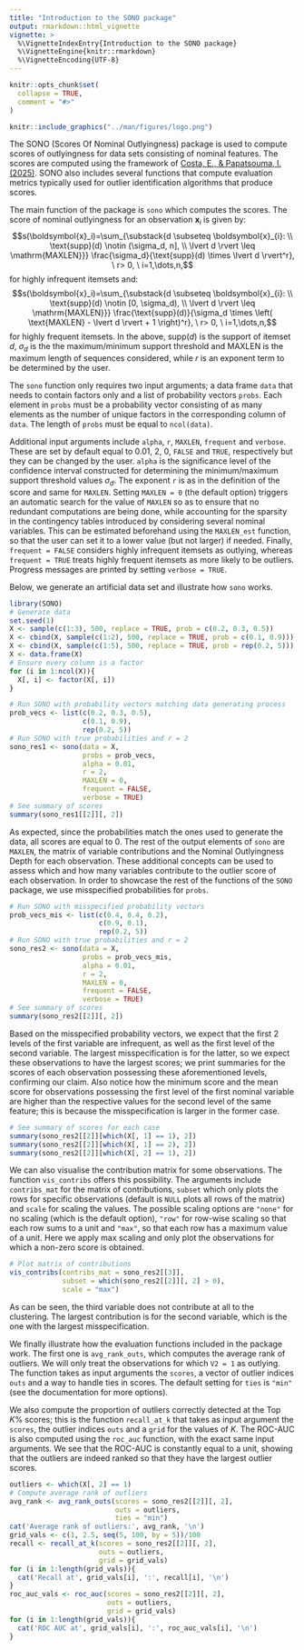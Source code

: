 ```yaml
---
title: "Introduction to the SONO package"
output: rmarkdown::html_vignette
vignette: >
  %\VignetteIndexEntry{Introduction to the SONO package}
  %\VignetteEngine{knitr::rmarkdown}
  %\VignetteEncoding{UTF-8}
---
```


```r
knitr::opts_chunk$set(
  collapse = TRUE,
  comment = "#>"
)
```

```r
knitr::include_graphics("../man/figures/logo.png")
```

The SONO (Scores Of Nominal Outlyingness) package is used to compute scores of outlyingness for data sets consisting of nominal features. The scores are computed using the framework of [Costa, E., & Papatsouma, I. (2025)](https://arxiv.org/abs/2408.07463). SONO also includes several functions that compute evaluation metrics typically used for outlier identification algorithms that produce scores.

The main function of the package is `sono` which computes the scores. The score of nominal outlyingness for an observation $\boldsymbol{x}_i$ is given by:
$$s(\boldsymbol{x}_i)=\sum_{\substack{d \subseteq \boldsymbol{x}_{i}: \\ \text{supp}(d) \notin (\sigma_d, n], \\ \lvert d \rvert \leq \mathrm{MAXLEN}}} \frac{\sigma_d}{\text{supp}(d) \times \lvert d \rvert^r}, \ r> 0, \ i=1,\dots,n,$$
for highly infrequent itemsets and:
$$s(\boldsymbol{x}_i)=\sum_{\substack{d \subseteq \boldsymbol{x}_{i}: \\ \text{supp}(d) \notin [0, \sigma_d), \\ \lvert d \rvert \leq \mathrm{MAXLEN}}} \frac{\text{supp}(d)}{\sigma_d \times \left( \text{MAXLEN} - \lvert d \rvert + 1 \right)^r}, \ r> 0, \ i=1,\dots,n,$$
for highly frequent itemsets. In the above, $\text{supp}(d)$ is the support of itemset $d$, $\sigma_d$ is the the maximum/minimum support threshold and $\text{MAXLEN}$ is the maximum length of sequences considered, while $r$ is an exponent term to be determined by the user. 

The `sono` function only requires two input arguments; a data frame `data` that needs to contain factors only and a list of probability vectors `probs`. Each element in `probs` must be a probability vector consisting of as many elements as the number of unique factors in the corresponding column of `data`. The length of `probs` must be equal to `ncol(data)`.

Additional input arguments include `alpha`, `r`, `MAXLEN`, `frequent` and `verbose`. These are set by default equal to 0.01, 2, 0, `FALSE` and `TRUE`, respectively but they can be changed by the user. `alpha` is the significance level of the confidence interval constructed for determining the minimum/maximum support threshold values $\sigma_d$. The exponent `r` is as in the definition of the score and same for `MAXLEN`. Setting `MAXLEN = 0` (the default option) triggers an automatic search for the value of `MAXLEN` so as to ensure that no redundant computations are being done, while accounting for the sparsity in the contingency tables introduced by considering several nominal variables. This can be estimated beforehand using the `MAXLEN_est` function, so that the user can set it to a lower value (but not larger) if needed. Finally, `frequent = FALSE` considers highly infrequent itemsets as outlying, whereas `frequent = TRUE` treats highly frequent itemsets as more likely to be outliers. Progress messages are printed by setting `verbose = TRUE`. 

Below, we generate an artificial data set and illustrate how `sono` works.

```r
library(SONO)
# Generate data
set.seed(1)
X <- sample(c(1:3), 500, replace = TRUE, prob = c(0.2, 0.3, 0.5))
X <- cbind(X, sample(c(1:2), 500, replace = TRUE, prob = c(0.1, 0.9)))
X <- cbind(X, sample(c(1:5), 500, replace = TRUE, prob = rep(0.2, 5)))
X <- data.frame(X)
# Ensure every column is a factor
for (i in 1:ncol(X)){
  X[, i] <- factor(X[, i])
}

# Run SONO with probability vectors matching data generating process
prob_vecs <- list(c(0.2, 0.3, 0.5),
                  c(0.1, 0.9),
                  rep(0.2, 5))
# Run SONO with true probabilities and r = 2
sono_res1 <- sono(data = X,
                  probs = prob_vecs,
                  alpha = 0.01,
                  r = 2,
                  MAXLEN = 0,
                  frequent = FALSE,
                  verbose = TRUE)
# See summary of scores
summary(sono_res1[[2]][, 2])
```

As expected, since the probabilities match the ones used to generate the data, all scores are equal to 0. The rest of the output elements of `sono` are `MAXLEN`, the matrix of variable contributions and the Nominal Outlyingness Depth for each observation. These additional concepts can be used to assess which and how many variables contribute to the outlier score of each observation. In order to showcase the rest of the functions of the `SONO` package, we use misspecified probabilities for `probs`. 

```r
# Run SONO with misspecified probability vectors
prob_vecs_mis <- list(c(0.4, 0.4, 0.2),
                      c(0.9, 0.1),
                      rep(0.2, 5))
# Run SONO with true probabilities and r = 2
sono_res2 <- sono(data = X,
                  probs = prob_vecs_mis,
                  alpha = 0.01,
                  r = 2,
                  MAXLEN = 0,
                  frequent = FALSE,
                  verbose = TRUE)
# See summary of scores
summary(sono_res2[[2]][, 2])
```

Based on the misspecified probability vectors, we expect that the first 2 levels of the first variable are infrequent, as well as the first level of the second variable. The largest misspecification is for the latter, so we expect these observations to have the largest scores; we print summaries for the scores of each observation possessing these aforementioned levels, confirming our claim. Also notice how the minimum score and the mean score for observations possessing the first level of the first nominal variable are higher than the respective values for the second level of the same feature; this is because the misspecification is larger in the former case.

```r
# See summary of scores for each case
summary(sono_res2[[2]][which(X[, 1] == 1), 2])
summary(sono_res2[[2]][which(X[, 1] == 2), 2])
summary(sono_res2[[2]][which(X[, 2] == 1), 2])
```

We can also visualise the contribution matrix for some observations. The function `vis_contribs` offers this possibility. The arguments include `contribs_mat` for the matrix of contributions, `subset` which only plots the rows for specific observations (default is `NULL` plots all rows of the matrix) and `scale` for scaling the values. The possible scaling options are `"none"` for no scaling (which is the default option), `"row"` for row-wise scaling so that each row sums to a unit and `"max"`, so that each row has a maximum value of a unit. Here we apply max scaling and only plot the observations for which a non-zero score is obtained.

```r
# Plot matrix of contributions
vis_contribs(contribs_mat = sono_res2[[3]],
             subset = which(sono_res2[[2]][, 2] > 0),
             scale = "max")
```

As can be seen, the third variable does not contribute at all to the clustering. The largest contribution is for the second variable, which is the one with the largest misspecification.

We finally illustrate how the evaluation functions included in the package work. The first one is `avg_rank_outs`, which computes the average rank of outliers. We will only treat the observations for which `V2 = 1` as outlying. The function takes as input arguments the `scores`, a vector of outlier indices `outs` and a way to handle ties in scores. The default setting for `ties` is `"min"` (see the documentation for more options).

We also compute the proportion of outliers correctly detected at the Top $K\%$ scores; this is the function `recall_at_k` that takes as input argument the `scores`, the outlier indices `outs` and a `grid` for the values of $K$. The ROC-AUC is also computed using the `roc_auc` function, with the exact same input arguments. We see that the ROC-AUC is constantly equal to a unit, showing that the outliers are indeed ranked so that they have the largest outlier scores.

```r
outliers <- which(X[, 2] == 1)
# Compute average rank of outliers
avg_rank <- avg_rank_outs(scores = sono_res2[[2]][, 2],
                          outs = outliers,
                          ties = "min")
cat('Average rank of outliers:', avg_rank, '\n')
grid_vals <- c(1, 2.5, seq(5, 100, by = 5))/100
recall <- recall_at_k(scores = sono_res2[[2]][, 2],
                      outs = outliers,
                      grid = grid_vals)
for (i in 1:length(grid_vals)){
  cat('Recall at', grid_vals[i], ':', recall[i], '\n')
}
roc_auc_vals <- roc_auc(scores = sono_res2[[2]][, 2],
                        outs = outliers,
                        grid = grid_vals)
for (i in 1:length(grid_vals)){
  cat('ROC AUC at', grid_vals[i], ':', roc_auc_vals[i], '\n')
}
```
